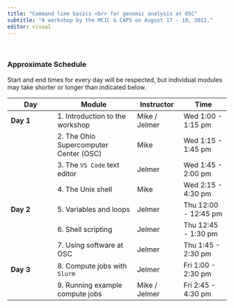 ```yaml
---
title: "Command line basics <br> for genomic analysis at OSC"
subtitle: "A workshop by the MCIC & CAPS on August 17 - 19, 2022."
editor: visual
---
```


<br>

### Approximate Schedule

Start and end times for every day will be respected, but individual modules may take shorter or longer than indicated below.

| Day       | Module                                  | Instructor    | Time                 |
|---------------|--------------------------|---------------|---------------|
| **Day 1** | 1\. Introduction to the workshop        | Mike / Jelmer | Wed 1:00 - 1:15 pm   |
|           | 2\. The Ohio Supercomputer Center (OSC) | Mike          | Wed 1:15 - 1:45 pm   |
|           | 3\. The `VS Code` text editor           | Jelmer        | Wed 1:45 - 2:00 pm   |
|           | 4\. The Unix shell                      | Mike          | Wed 2:15 - 4:30 pm   |
| **Day 2** | 5\. Variables and loops                 | Jelmer        | Thu 12:00 - 12:45 pm |
|           | 6\. Shell scripting                     | Jelmer        | Thu 12:45 - 1:30 pm  |
|           | 7\. Using software at OSC               | Jelmer        | Thu 1:45 - 2:30 pm   |
| **Day 3** | 8\. Compute jobs with `Slurm`           | Jelmer        | Fri 1:00 - 2:30 pm   |
|           | 9\. Running example compute jobs        | Mike / Jelmer | Fri 2:45 - 4:30 pm   |
